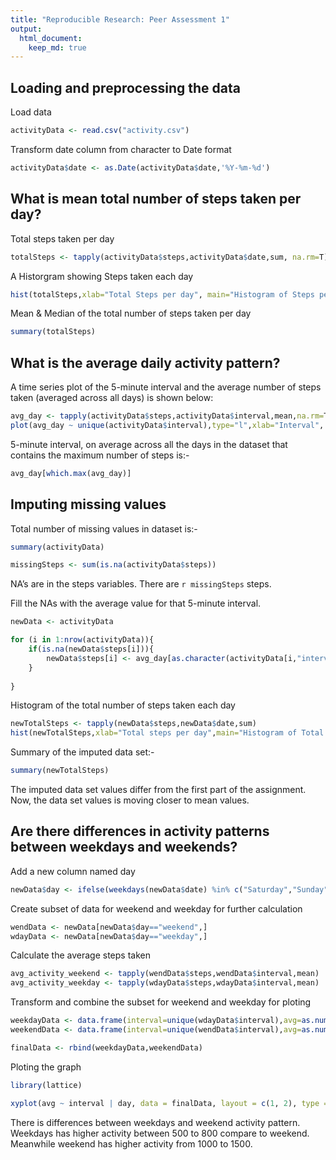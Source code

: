 ```yaml
---
title: "Reproducible Research: Peer Assessment 1"
output: 
  html_document:
    keep_md: true
---
```



## Loading and preprocessing the data

Load data

```r
activityData <- read.csv("activity.csv")
```

Transform date column from character to Date format

```r
activityData$date <- as.Date(activityData$date,'%Y-%m-%d')
```

## What is mean total number of steps taken per day?

Total steps taken per day

```r
totalSteps <- tapply(activityData$steps,activityData$date,sum, na.rm=T)
```

A Historgram showing Steps taken each day

```r
hist(totalSteps,xlab="Total Steps per day", main="Histogram of Steps per day")
```

Mean & Median of the total number of steps taken per day

```r
summary(totalSteps)
```

## What is the average daily activity pattern?

A time series plot of the 5-minute interval and the average number of steps taken (averaged across all days) is shown below:

```r
avg_day <- tapply(activityData$steps,activityData$interval,mean,na.rm=T)
plot(avg_day ~ unique(activityData$interval),type="l",xlab="Interval", ylab="Average Steps")
```

5-minute interval, on average across all the days in the dataset that contains the maximum number of steps is:-

```r
avg_day[which.max(avg_day)]
```

## Imputing missing values

Total number of missing values in dataset is:-

```r
summary(activityData)
```

```r
missingSteps <- sum(is.na(activityData$steps))
```
NA's are in the steps variables. There are `r missingSteps` steps.

Fill the NAs with the average value for that 5-minute interval.

```r
newData <- activityData

for (i in 1:nrow(activityData)){
    if(is.na(newData$steps[i])){
        newData$steps[i] <- avg_day[as.character(activityData[i,"interval"])]
    }
    
}
```

Histogram of the total number of steps taken each day

```r
newTotalSteps <- tapply(newData$steps,newData$date,sum)
hist(newTotalSteps,xlab="Total steps per day",main="Histogram of Total Steps per Day")
```

Summary of the imputed data set:-

```r
summary(newTotalSteps)
```

The imputed data set values differ from the first part of the assignment. Now, the data set values is moving closer to mean values.

## Are there differences in activity patterns between weekdays and weekends?

Add a new column named day

```r
newData$day <- ifelse(weekdays(newData$date) %in% c("Saturday","Sunday"),"weekend","weekday")
```

Create subset of data for weekend and weekday for further calculation

```r
wendData <- newData[newData$day=="weekend",]
wdayData <- newData[newData$day=="weekday",]
```

Calculate the average steps taken

```r
avg_activity_weekend <- tapply(wendData$steps,wendData$interval,mean)
avg_activity_weekday <- tapply(wdayData$steps,wdayData$interval,mean)
```

Transform and combine the subset for weekend and weekday for ploting

```r
weekdayData <- data.frame(interval=unique(wdayData$interval),avg=as.numeric(avg_activity_weekday),day=rep("weekday",length(avg_activity_weekday)))
weekendData <- data.frame(interval=unique(wendData$interval),avg=as.numeric(avg_activity_weekend),day=rep("weekend",length(avg_activity_weekend)))

finalData <- rbind(weekdayData,weekendData)
```

Ploting the graph

```r
library(lattice)

xyplot(avg ~ interval | day, data = finalData, layout = c(1, 2), type = "l", ylab = "Number of steps")
```

There is differences between weekdays and weekend activity pattern. Weekdays has higher activity between 500 to 800 compare to weekend. Meanwhile weekend has higher activity from 1000 to 1500.
